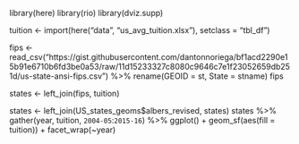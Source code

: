library(here)
library(rio)
library(dviz.supp)

tuition <- import(here("data", "us_avg_tuition.xlsx"),
                  setclass = "tbl_df")
                  
fips <- read_csv("https://gist.githubusercontent.com/dantonnoriega/bf1acd2290e15b91e6710b6fd3be0a53/raw/11d15233327c8080c9646c7e1f23052659db251d/us-state-ansi-fips.csv") %>%
  rename(GEOID = st,
         State = stname)
fips

states <- left_join(fips, tuition)


states <- left_join(US_states_geoms$albers_revised, states)
states %>%
  gather(year, tuition, `2004-05`:`2015-16`) %>%
  ggplot() +
    geom_sf(aes(fill = tuition)) +
    facet_wrap(~year)
